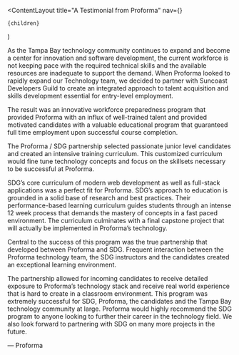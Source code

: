 
  <ContentLayout
    title="A Testimonial from Proforma"
    nav={<CommunityNavigation />}
  >
    {children}
  </ContentLayout>
)

As the Tampa Bay technology community continues to expand and become a center for innovation and software development, the current workforce is not keeping pace with the required technical skills and the available resources are inadequate to support the demand. When Proforma looked to rapidly expand our Technology team, we decided to partner with Suncoast Developers Guild to create an integrated approach to talent acquisition and skills development essential for entry-level employment.

The result was an innovative workforce preparedness program that provided Proforma with an influx of well-trained talent and provided motivated candidates with a valuable educational program that guaranteed full time employment upon successful course completion.

The Proforma / SDG partnership selected passionate junior level candidates and created an intensive training curriculum. This customized curriculum would fine tune technology concepts and focus on the skillsets necessary to be successful at Proforma.

SDG’s core curriculum of modern web development as well as full-stack applications was a perfect fit for Proforma. SDG’s approach to education is grounded in a solid base of research and best practices. Their performance-based learning curriculum guides students through an intense 12 week process that demands the mastery of concepts in a fast paced environment. The curriculum culminates with a final capstone project that will actually be implemented in Proforma’s technology.

Central to the success of this program was the true partnership that developed between Proforma and SDG. Frequent interaction between the Proforma technology team, the SDG instructors and the candidates created an exceptional learning environment.

The partnership allowed for incoming candidates to receive detailed exposure to Proforma’s technology stack and receive real world experience that is hard to create in a classroom environment. This program was extremely successful for SDG, Proforma, the candidates and the Tampa Bay technology community at large. Proforma would highly recommend the SDG program to anyone looking to further their career in the technology field. We also look forward to partnering with SDG on many more projects in the future.

&mdash; Proforma
